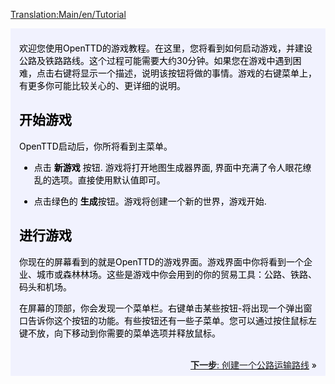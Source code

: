 [[Translation:Main/en/Tutorial]]
{{en/Tabs|5|1
|教程/Zh|1. 开始<!--
-->|教程/公路运输/Zh|2. 公路运输<!--
-->|教程/铁路运输/Zh|3. 铁路运输<!--
-->|教程/航空运输/Zh|4. 航空运输<!--
-->|教程/结束语/Zh|5. 结束语}}
<div style="padding:.5em 1em 1em 1em; border-top:none; background-color:#f1f2fe; color:#000;">
{{教程/Zh}}
欢迎您使用OpenTTD的游戏教程。在这里，您将看到如何启动游戏，并建设公路及铁路路线。这个过程可能需要大约30分钟。如果您在游戏中遇到困难，点击右键将显示一个描述，说明该按钮将做的事情。游戏的右键菜单上，有更多你可能比较关心的、更详细的说明。
==开始游戏==
{{en/Phototable|[[File:zh/Main menu new game.png|主菜单]]|OpenTTD的主菜单|center}}
OpenTTD启动后，你所将看到主菜单。


*点击 '''新游戏''' 按钮. 游戏将打开地图生成器界面, 界面中充满了令人眼花缭乱的选项。直接使用默认值即可。
{{en/Phototable|[[File:zh/Worldgenerationdialog.png|创建新的游戏]]|地图生成器. 在顶部的四个图片让您可以改变气候。我们将保留所有选项的方式是本教程.|center}}

*点击绿色的 '''生成'''按钮。游戏将创建一个新的世界，游戏开始.

==进行游戏==
{{en/Phototable|[[File:zh/Aftergamestart.png|新的游戏]]|新的游戏|right}}
你现在的屏幕看到的就是OpenTTD的游戏界面。游戏界面中你将看到一个企业、城市或森林林场。这些是游戏中你会用到的你的贸易工具：公路、铁路、码头和机场。

在屏幕的顶部，你会发现一个菜单栏。右键单击某些按钮-将出现一个弹出窗口告诉你这个按钮的功能。有些按钮还有一些子菜单。您可以通过按住鼠标左键不放，向下移动到你需要的菜单选项并释放鼠标。

<br style="clear:both;">
<span style="float: right">[[Main/zh/教程/公路运输|'''下一步''': 创建一个公路运输路线]] &raquo;</span>
</div>